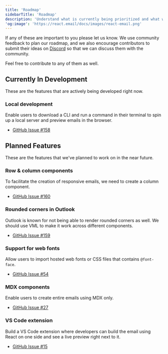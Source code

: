 ```yaml
---
title: 'Roadmap'
sidebarTitle: 'Roadmap'
description: 'Understand what is currently being prioritized and what we are planning to build in the near future.'
'og:image': 'https://react.email/docs/images/react-email.png'
---
```


If any of these are important to you please let us know. We use community feedback to plan our roadmap, and we also encourage contributors to submit their ideas on [Discord](https://react.email/discord) so that we can discuss them with the community.

Feel free to contribute to any of them as well.

## Currently In Development

These are the features that are actively being developed right now.

### Local development

Enable users to download a CLI and run a command in their terminal to spin up a local server and preview emails in the browser.

- [GitHub Issue #158](https://github.com/zenorocha/react-email/issues/158)

## Planned Features

These are the features that we've planned to work on in the near future.

### Row & column components

To facilitate the creation of responsive emails, we need to create a column component.

- [GitHub Issue #160](https://github.com/zenorocha/react-email/issues/160)

### Rounded corners in Outlook

Outlook is known for not being able to render rounded corners as well. We should use VML to make it work across different components.

- [GitHub Issue #159](https://github.com/zenorocha/react-email/issues/159)

### Support for web fonts

Allow users to import hosted web fonts or CSS files that contains `@font-face`.

- [GitHub Issue #54](https://github.com/zenorocha/react-email/issues/54)

### MDX components

Enable users to create entire emails using MDX only.

- [GitHub Issue #27](https://github.com/zenorocha/react-email/issues/27)

### VS Code extension

Build a VS Code extension where developers can build the email using React on one side and see a live preview right next to it.

- [GitHub Issue #15](https://github.com/zenorocha/react-email/issues/15)
